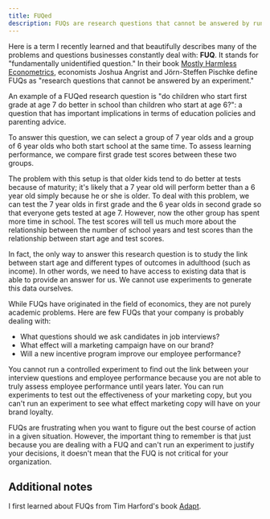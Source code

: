 ```yaml
---
title: FUQed
description: FUQs are research questions that cannot be answered by running a controlled experiment.
---
```


Here is a term I recently learned and that beautifully describes many of the problems and questions businesses constantly deal with: **FUQ**. It stands for "fundamentally unidentified question." In their book [Mostly Harmless Econometrics](https://www.amazon.com/Mostly-Harmless-Econometrics-Empiricists-Companion/dp/0691120358), economists Joshua Angrist and Jörn-Steffen Pischke define FUQs as "research questions that cannot be answered by an experiment."

An example of a FUQed research question is "do children who start first grade at age 7 do better in school than children who start at age 6?": a question that has important implications in terms of education policies and parenting advice.

To answer this question, we can select a group of 7 year olds and a group of 6 year olds who both start school at the same time. To assess learning performance, we compare first grade test scores between these two groups.

The problem with this setup is that older kids tend to do better at tests because of maturity; it's likely that a 7 year old will perform better than a 6 year old simply because he or she is older. To deal with this problem, we can test the 7 year olds in first grade and the 6 year olds in second grade so that everyone gets tested at age 7. However, now the other group has spent more time in school. The test scores will tell us much more about the relationship between the number of school years and test scores than the relationship between start age and test scores.

In fact, the only way to answer this research question is to study the link between start age and different types of outcomes in adulthood (such as income). In other words, we need to have access to existing data that is able to provide an answer for us. We cannot use experiments to generate this data ourselves.

While FUQs have originated in the field of economics, they are not purely academic problems. Here are few FUQs that your company is probably dealing with:

- What questions should we ask candidates in job interviews?
- What effect will a marketing campaign have on our brand?
- Will a new incentive program improve our employee performance?

You cannot run a controlled experiment to find out the link between your interview questions and employee performance because you are not able to truly assess employee performance until years later. You can run experiments to test out the effectiveness of your marketing copy, but you can't run an experiment to see what effect marketing copy will have on your brand loyalty.

FUQs are frustrating when you want to figure out the best course of action in a given situation. However, the important thing to remember is that just because you are dealing with a FUQ and can't run an experiment to justify your decisions, it doesn't mean that the FUQ is not critical for your organization.

## Additional notes

I first learned about FUQs from Tim Harford's book [Adapt](https://www.amazon.com/Adapt-Success-Always-Starts-Failure/dp/0349121516).
